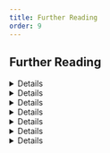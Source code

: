 ```yaml
---
title: Further Reading
order: 9
---
```


## Further Reading
<DetailsGroup>
<Details summary="Reference List-Chapter 1">
* Erwin, Sandra. “DOD Satcom: Big Money for Military Satellites, Slow Shift to Commercial Services”. spacenews.com, 22 June 2022, available at: [URL](https://spacenews.com/dod-satcom-big-money-for-military-satellites-slow-shift-to-commercial-services/).
* European Space Agency. “Space Debris by the Numbers”. ESA, 12 September 2023, available at: [URL](https://www.esa.int/Space_Safety/Space_Debris/Space_debris_by_the_numbers).
* FBI. Federal Bureau of Investigation. available at: [URL](https://www.fbi.gov/news/speeches/responding-effectively-to-the-chinese-economic-espionage-threat).
* GPS.gov. “The Global Positioning System”. GPS.gov: GPS Overview, February 2021, available at: [URL](https://www.gps.gov/systems/gps/).
* Howell, Elizabeth. “What Is Space?”. Space.com, 17 February 2022, available at: [URL](https://www.space.com/24870-what-is-space.html).
* Lockheed Martin. 2023. “Early Missile Warning - Space Based-Infrared System (SBIRS)”. Lockheed Martin, available at: [URL](https://www.lockheedmartin.com/en-us/products/sbirs.html).
* Quintana, E. 2017. “The new space age: Questions for defence and security”. The RUSI Journal 162 (3): pp. 88–109.
* Radu, Sintia. 2020. “China Is Hurting Innovation, Report Shows”. U.S. News, available at: [URL](https://www.usnews.com/news/best-countries).
* Spatial Post. “17+ Revolutionary Application of Remote Sensing in Defence Technology”.
* spatialpost.com, 30 May 2023, available at: [URL](https://www.spatialpost.com/application-of-remote-sensing-in-defence/).
* The Nuclear Threat Initiative. 2021. “Conference On Disarmament (CD)”. Nti.org, available at: [URL](https://www.nti.org/education-center/treaties-and-regimes/conference-on-disarmament/).
* United Nations. 2021. “Disarmament And International Security (First Committee)”. Un.org, available at: [URL](https://www.un.org/en/ga/first/).
* United Nations. 2021. “Special Political and Decolonization (Fourth Committee)”. Un.org, available at: [URL](https://www.un.org/en/ga/fourth/index.shtml).
* United Nations Office for Outer Space Affairs. 2021. “Committee On The Peaceful Uses Of Outer Space”. UNOOSA, available at: [URL](https://www.unoosa.org/oosa/en/ourwork/copuos/index.html).
* Wray, Christopher. 2020. “Responding Effectively to the Chinese Economic Espionage Threat”.
* Wu, Chu. 2020. “Tensions Mount over China's Industrial Espionage in US”. VOA. Voice of America (VOA News), available at: [URL](https://www.voanews.com/a/east-asia-pacific_voa-news-china_tensions-mount-over-chinas-industrial-espionage-us/6194032.html).
</Details>

<Details summary="Reference List-Chapter 2">
* Alver, James, Andrew Garza, and Christopher May. “An Analysis of the Potential Misuse of Active Debris Removal, On-Orbit Servicing, and Rendezvous & Proximity Operations Technologies”. The George Washington University, Washington, D.C., 2019.
* Bingen, Kari A./Johnson, Kaitlyn/Young, Makena/Raymond, John. 2023. “Space Threat Assessment 2023”. CSIS, available at: [URL](https://www.csis.org/analysis/space-threat-assessment-2023).
* Cohen, Rachel S. “Spacecom Calls out Apparent Russian Space Weapon Test”. Air & Space Forces Magazine, 24 July 2020, available at: [URL](https://www.airandspaceforces.com/spacecom-calls-out-apparent-russian-space-weapon-test/).
* DLR. On-orbit servicing technologies, 1 February 2022, available at: [URL](https://www.dlr.de/rb/PortalData/38/Resources/dokumente/leistungen/DLR_RB_Portfolio_OOS.pdf).
* Doboš, Bohumil/Pražák, Jakub. 2019. “To Clear or to Eliminate? Active Debris Removal Systems as Antisatellite Weapons”. Space Policy 47: 217–23, available at: [URL](https://doi.org/10.1016/j.spacepol.2019.01.007).
* ESA. Active debris removal, 1 January 2024, available at: [URL]( https://www.esa.int/Space_Safety/Space_Debris/Active_debris_removal).
* Johnson-Freese, Joan. 2007. Space as a strategic asset. New York: Columbia University Press.
* Manson, Katrina. 2023. “The Satellite Hack Everyone Is Finally Talking About”. Bloomberg, available at: [URL]( https://www.bloomberg.com/features/2023-russia-viasat-hack-ukraine/).
* McConnaughey, Paul K./Femminineo, Mark G./Koelfgen, Syri J./Lepsch, Roger A./Ryan, Richard M./ Taylor, Steven A. 2012. “NASA’s Launch Propulsion Systems Technology Roadmap”. NASA, Office of the Chief Technologist, available at: [URL](https://ntrs.nasa.gov/api/citations/20120014957/downloads/20120014957.pdf).
* Ministère des Armées. 2023. “LPM 2024-2030: Les Grandes Orientations”. https://satelliteobservation.net/, available at: [URL](https://satelliteobservation.files.wordpress.com/2023/04/livret-de-presentation-de-la-loi-de-programmation-militaire-2024-2030-6-avril-2023.pdf).
* Mistry, Dinshaw/Gopalaswamy, Bharath. 2012. “Ballistic Missiles and Space Launch Vehicles in Regional Powers”. Astropolitics 10 (2): 126–51, available at: [URL](https://doi.org/10.1080/14777622.2012.696014).
* Mowthorpe, Matthew/Trichas, Markos. “A Review of Chinese Counterspace Activities”. The Space Review: A review of Chinese counterspace activities, 1 August 2022, available at:  [URL](https://www.thespacereview.com/article/4431/1).
* Peck, Michael. 2023. “Russia’s Electronic Warriors Are Intercepting Ukrainian Troops’ Communications and Jamming Their GPS-Guided Bombs, Experts Say”. Business Insider, available at: [URL](https://www.businessinsider.com/russian-electronic-warfare-interfering-with-ukrainian-radios-bombs-2023-7).
* Pražák, Jakub. 2021. “Dual-Use Conundrum: Towards the Weaponization of Outer Space?” Acta Astronautica 187: 397–405, available at: [URL](https://doi.org/10.1016/j.actaastro.2020.12.051).
* Pražák, Jakub. 2022. “On the Threshold of Space Warfare”. Astropolitics 20 (2–3): 175–91, available at: [URL](https://doi.org/10.1080/14777622.2022.2142351).
* Pražák, Jakub. 2021. “Space Cyber Threats and Need for Enhanced Resilience of Space Assets”. Proceedings of the European Conference on Information Warfare and Security, available at: [URL](https://doi.org/10.34190/ews.21.006).
* Rashid, Fahmida Y. 2011. “Chinese Military Hackers Blamed for Attacking Two U.S. Satellites”. eWEEK, available at: [URL](https://www.eweek.com/security/chinese-military-hackers-blamed-for-attacking-two-u.s.-satellites/).
* Robinson, Jana/Šmuclerová, Martina/Degl’Innocenti, Lapo/Perrichon, Lisa/ Pražák, Jakub. 2018. Europe’s Preparedness to Respond to Space Hybrid Operations. Prague Security Studies Institute Report, available at: [URL](https://www.pssi.cz/download//docs/8252_597-europe-s-preparedness-to-respond-to-space-hybrid-operations.pdf).
* Smeltzer, Stanley/Wagner, Nathan. 2022. “De-Orbit Analysis using Active Debris Removal for High Priority Objects”. In: ASCEND 2022, p. 4,275.
* United States Department of Defense. “Joint Publication 3-14: Space Operations”. www.jcs.mil, 2020, available at: [URL](https://www.jcs.mil/Portals/36/Documents/Doctrine/pubs/jp3_14Ch1.pdf).
* Velkovsky, Pavel/Mohan, Janani/Simon, Maxwell. “Satellite Jamming”. On the Radar, 3 April 2019, available at: [URL](https://ontheradar.csis.org/issue-briefs/satellite-jamming/#fn:1).
* Weeden, Brian/Samson, Victoria. 2023. Global Counterspace Capabilities Report, available at:  [URL](https://swfound.org/counterspace/).
</Details>

<Details summary="Reference List-Chapter 3">
* Cave, Martin/Doyle, Christopher/Webb, William. 2007. Essentials of Modern Spectrum Management. Cambridge: Cambridge University Press.
* Cybersecurity and Infrastructure Security Agency. “Radio Frequency Interference Best Practices Guidebook, February 2020 - CISA”. cisa.gov, February 2020, available at: [URL](https://www.cisa.gov/sites/default/files/publications/safecom-ncswic_rf_interference_best_practices_guidebook_2.7.20_-_final_508c.pdf).
* Chapman, Clark R. 2004. “The hazard of near-Earth asteroid impacts on earth”. Earth and Planetary Science Letters 222 (1): 1–15.
* ESA. Space debris by the numbers, available at: [URL](https://www.esa.int/Space_Safety/Space_Debris/Space_debris_by_the_numbers) (last accessed: 31 October 2023).
* ITU. “About International Telecommunication Union (ITU)”. ITU, January 2024, available at: [URL](https://www.itu.int/en/about/Pages/default.aspx).
* ITU. “How 5G Networks, Satellites and Spectrum Enable Access to Information”. ITU News, 15 December 2021, available at: [URL](https://www.itu.int/hub/2021/09/how-5g-networks-satellites-and-spectrum-enable-access-to-information/).
* Lewis, James Andrew. “Spectrum Allocation for a Contest with China”. csis.org, 7 June 2023, available at: [URL](https://www.csis.org/analysis/spectrum-allocation-contest-china).
* Lovett, Richard A. “Earth Hit by 17 Meteors a Day”. Cosmos, 30 April 2020, available at: [URL](https://cosmosmagazine.com/space/earth-hit-by-17-meteors-a-day/).
* NASA. “Electromagnetic Spectrum - Introduction”. Astronomer’s Toolbox, March 2013, available at: [URL](https://imagine.gsfc.nasa.gov/science/toolbox/emspectrum1.html).
* NASA. “Space Weather Phenomena.” Space Weather Phenomena | NOAA / NWS Space Weather Prediction Center, available at: [URL](https://www.swpc.noaa.gov/phenomena#:~:text=Space%20Weather%20describes%20the%20variations,in%20orbit%20and%20on%20Earth) (last accessed: 31 October 2023).
</Details>


<Details summary="Reference List-Chapter 4">
* “Conference on Disarmament (CD)”. The Nuclear Threat Initiative, 2023, available at: [URL](https://www.nti.org/education-center/treaties-and-regimes/conference-on-disarmament/).
* “Destructive direct-ascent anti-satellite missile testing”. 2022, available at: [URL](https://documents-dds-ny.un.org/doc/UNDOC/GEN/N22/738/92/PDF/N2273892.pdf?OpenElement).
* “List of HCoC Subscribing States”. The Hague Code of Conduct, 2020, available at: [URL](https://www.hcoc.at/subscribing-states/list-of-hcoc-subscribing-states.html).
* “Text of the HCoC”. The Hague Code of Conduct, 2012, available at: [URL](https://www.hcoc.at/what-is-hcoc/text-of-the-hcoc.html).
* United Nations. 2023. “Space Law Treaties and Principles”. United Nations Office for Outer Space Affairs, available at: [URL](https://www.unoosa.org/oosa/en/ourwork/spacelaw/treaties.html).
</Details>

<Details summary="Reference List-Chapter 5">
* EU. 2021. Regulation (EU) 2021/696. Official Journal of the European Union [online], available at: [URL](https://eur-lex.europa.eu/eli/reg/2021/696/oj).
* European Commission. 2023. “EU Space Strategy for Security and Defence”. European Union, available at: [URL](https://defence-industry-space.ec.europa.eu/eu-space-policy/eu-space-strategy-security-and-defence_en).
* European Council. 2023. “EU cooperation on security and defence”. European Union, available at: [URL](https://www.consilium.europa.eu/en/policies/defence-security/#space).
* Kaatz-Drzeżdżon, Ewelina. 2021. “New EU Space Regulation comes into force”. Entrusted [online], available at: [URL](https://entrusted.eu/news-events/news/space-programme-2021-2027-gives-new-prospects-2)
* “NATO’s Approach to Space”. NATO, 2023, available at: [URL](https://www.nato.int/cps/en/natohq/topics_175419.htm).
</Details>


<Details summary="Reference List-Chapter 6">
* China National Space Administration. “JOINT STATEMENT Between CNSA And ROSCOSMOS Regarding Cooperation for the Construction of the International Lunar Research Station”. 29 April 2021, available at: [URL](https://www.cnsa.gov.cn/english/n6465668/n6465670/c6811967/content.html).
* Cooper, Julian. 2021. “Russia’s updated National Security Strategy”. Russian Studies Series 2/21, available at: [URL](https://www.ndc.nato.int/research/research.php?icode=704#_edn1).
* NASA. “Artemis Accords”, available at: [URL](https://www.nasa.gov/artemis-accords/).
* NASA. “Artemis Partners”, available at: [URL](https://www.nasa.gov/artemis-partners/).
* Pekkanen, Saadia M. 2019. “Governing the New Space Race”. AJIL Unbound 113: 92–97, available at: [URL](https://doi.org/10.1017/aju.2019.16).
* Robinson, Jana/Kukpová, Tereza B./Martínek, Patrik. 2020. “Strategic Competition for Space Partnerships and Markets”. In: Shrogl, K. (eds) Handbook of Space Security. Cham: Springer, available at: [URL](https://doi.org/10.1007/978-3-030-23210-8_141).
* Sheehan, Matt/Blumenthal, Marjory/Nelson, Michael R. “Three Takeaways From China’s New Standards Strategy”. Carnegie Endowment for International Peace, 28 October 2021, available at: [URL](https://carnegieendowment.org/2021/10/28/three-takeaways-from-china-s-new-standards-strategy-pub-85678).
* United Nations. “Agreement governing the Activities of States on the Moon and Other Celestial Bodies”. Treaty Collection, New York, 5 December 1979, available at: [URL](https://www.state.gov/united-states-welcomes-the-republic-of-angolas-signature-of-the-artemis-accords/).
* United Nations. “Treaty on Principles Governing the Activities of States in the Exploration and Use of Outer Space, including the Moon and Other Celestial Bodies”. RES 2222 (XXI), 19 December 1966, available at: [URL](https://www.unoosa.org/oosa/oosadoc/data/resolutions/1966/general_assembly_21st_session/res_2222_xxi.html).
* U.S. Congress. “Department of Defense and Full-year Continuing Appropriations Act, 2011”. Public Law 112-10, 15 April 2011, available at: [URL](https://www.congress.gov/112/plaws/publ10/PLAW-112publ10.pdf).
* U.S. Department of Defense. 2023. “Military and Security Developments involving the People’s Republic of China”. Annual Report to Congress, available at: [URL](https://media.defense.gov/2023/Oct/19/2003323409/-1/-1/1/2023-MILITARY-AND-SECURITY-DEVELOPMENTS-INVOLVING-THE-PEOPLES-REPUBLIC-OF-CHINA.PDF).
* U.S. Department of State. “United States Welcomes the Republic of Angola’s Signature of the Artemis Accords”.  Media Note, Office of the Spokesperson, 4 December 2023, available at: [URL](https://www.state.gov/united-states-welcomes-the-republic-of-angolas-signature-of-the-artemis-accords/).
* Vidal, Florian/Privalov, Roman. 2023. “Russia in Outer Space: A Shrinking Space Power in the Era of Global Change”. Space Policy, available at: [URL](https://doi.org/10.1016/j.spacepol.2023.101579).
* White House. “Space Policy Directive-1, Reinvigorating America’s Human Space Exploration Program”. Presidential Memoranda, Washington, D.C., 11 December 2017, available at: [URL](https://2017-2021.state.gov/space-policy-directive-1-reinvigorating-americas-human-space-exploration-program/).
</Details>

<Details summary="Reference List-Chapter 7">
* EU. 2021. Regulation (EU) 2021/696. Official Journal of the European Union [online], available at: [URL](https://eur-lex.europa.eu/eli/reg/2021/696/oj).
* Theresa Hitchens. 2023. SPACECOM expands allied, industry cooperation: Gen. Dickinson. Breaking Defense [online], available at: [URL](https://breakingdefense.com/2023/02/spacecom-expands-allied-industy-cooperation-gen-dickinson/).
* U.S. Space Command, 2021. USSPACECOM signs 100th commercial agreement to share space data, service. U.S. Space Command [online], available at: [URL](https://www.spacecom.mil/Newsroom/News/Article-Display/Article/2680576/usspacecom-signs-100th-commercial-agreement-to-share-space-data-service/).
* USSF. 2022. Space Doctrine Note (SDN) Operations. U.S. Space Force [online], available at: [URL](https://media.defense.gov/2022/Feb/02/2002931717/-1/-1/0/SDN%20OPERATIONS%2025%20JANUARY%202022.PDF).
</Details>
</DetailsGroup>

